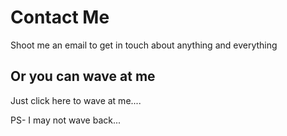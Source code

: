 <!-- @format -->


# Contact Me

Shoot me an email to get in touch about anything and everything

## Or you can wave at me

Just click here to wave at me....

<Wave />

PS- I may not wave back...
